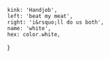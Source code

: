 
	kink: 'Handjob',
	left: 'beat my meat',
	right: 'i&rsquo;ll do us both',
	name: 'white',
	hex: color.white,
}
